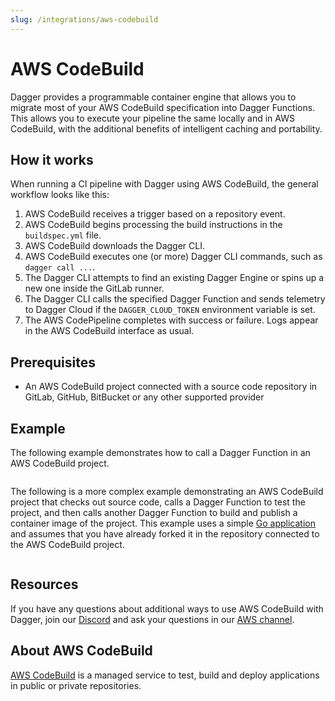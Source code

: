 ```yaml
---
slug: /integrations/aws-codebuild
---
```


# AWS CodeBuild

Dagger provides a programmable container engine that allows you to migrate most of your AWS CodeBuild specification into Dagger Functions. This allows you to execute your pipeline the same locally and in AWS CodeBuild, with the additional benefits of intelligent caching and portability.

## How it works

When running a CI pipeline with Dagger using AWS CodeBuild, the general workflow looks like this:

1. AWS CodeBuild receives a trigger based on a repository event.
1. AWS CodeBuild begins processing the build instructions in the `buildspec.yml` file.
1. AWS CodeBuild downloads the Dagger CLI.
1. AWS CodeBuild executes one (or more) Dagger CLI commands, such as `dagger call ...`.
1. The Dagger CLI attempts to find an existing Dagger Engine or spins up a new one inside the GitLab runner.
1. The Dagger CLI calls the specified Dagger Function and sends telemetry to Dagger Cloud if the `DAGGER_CLOUD_TOKEN` environment variable is set.
1. The AWS CodePipeline completes with success or failure. Logs appear in the AWS CodeBuild interface as usual.

## Prerequisites

- An AWS CodeBuild project connected with a source code repository in GitLab, GitHub, BitBucket or any other supported provider

## Example

The following example demonstrates how to call a Dagger Function in an AWS CodeBuild project.

```yaml title="buildspec.yml" file=./snippets/buildspec-hello.yml
```

The following is a more complex example demonstrating an AWS CodeBuild project that checks out source code, calls a Dagger Function to test the project, and then calls another Dagger Function to build and publish a container image of the project. This example uses a simple [Go application](https://github.com/kpenfound/greetings-api) and assumes that you have already forked it in the repository connected to the AWS CodeBuild project.

```yaml title="buildspec.yml" file=./snippets/buildspec-test-build.yml
```

## Resources

If you have any questions about additional ways to use AWS CodeBuild with Dagger, join our [Discord](https://discord.gg/dagger-io) and ask your questions in our [AWS channel](https://discord.com/channels/707636530424053791/1122940682714222752).

## About AWS CodeBuild

[AWS CodeBuild](https://aws.amazon.com/codebuild/) is a managed service to test, build and deploy applications in public or private repositories.
